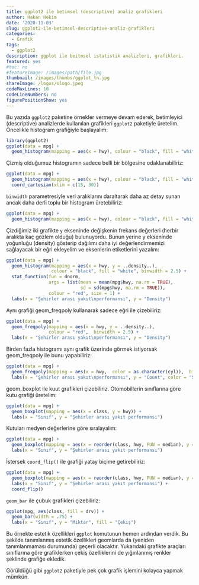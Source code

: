 ```yaml
---
title: ggplot2 ile betimsel (descriptive) analiz grafikleri
author: Hakan Hekim
date: '2020-11-03'
slug: ggplot2-ile-betimsel-descriptive-analiz-grafikleri
categories:
  - Grafik
tags:
  - ggplot2
description: ggplot ile beitmsel istatistik analizleri, grafikleri.
featured: yes
#toc: no
#featureImage: /images/path/file.jpg
thumbnail: /images/thumbs/ggplot_tn.jpg
shareImage: /logos/slogo.jpeg
codeMaxLines: 10
codeLineNumbers: no
figurePositionShow: yes
---
```


Bu yazıda `ggplot2` paketine örnekler vermeye devam ederek, betimleyici (descriptive) analizlerde kullanılan grafikleri `ggplot2` paketiyle üretelim. Öncelikle histogram grafiğiyle başlayalım:

```r
library(ggplot2)
ggplot(data = mpg) + 
  geom_histogram(mapping = aes(x = hwy), colour = "black", fill = "white")

```

Çizmiş olduğumuz histogramın sadece belli bir bölgesine odaklanabiliriz:

```r
ggplot(data = mpg) + 
  geom_histogram(mapping = aes(x = hwy), colour = "black", fill = "white") +
  coord_cartesian(xlim = c(15, 30))
```

`binwidth` parametresiyle veri aralıklarını daraltarak daha az detay sunan ancak daha derli toplu bir histogram üretebiliriz:

```r
ggplot(data = mpg) + 
  geom_histogram(mapping = aes(x = hwy), colour = "black", fill = "white", binwidth = 2.5)
```

Çizdiğimiz iki grafikte `y` ekseninde değişkenin frekans değerleri (herbir aralıkta kaç gözlem olduğu) bulunuyordu. Bunun yerine y ekseninde yoğunluğu (density) gösterip dağılımı daha iyi değerlendirmemizi sağlayacak bir eğri ekleyelim ve eksenlerin etiketlerini yazalım:


```r
ggplot(data = mpg) + 
  geom_histogram(mapping = aes(x = hwy, y = ..density..), 
                 colour = "black", fill = "white", binwidth = 2.5) + 
  stat_function(fun = dnorm, 
                args = list(mean = mean(mpg$hwy, na.rm = TRUE), 
                            sd = sd(mpg$hwy, na.rm = TRUE)), 
                colour = "red", size = 1) + 
  labs(x = "Şehirler arası yakıt\nperformansı", y = "Density")
```

Aynı grafiği geom_freqpoly kullanarak sadece eğri ile çizebiliriz:

```r
ggplot(data = mpg) + 
  geom_freqpoly(mapping = aes(x = hwy, y = ..density..), 
                colour = "red",  binwidth = 2.5) + 
  labs(x = "Şehirler arası yakıt\nperformansı", y = "Density")
```

Birden fazla histogramı aynı grafik üzerinde görmek istiyorsak geom_freqpoly ile bunu yapabiliriz:

```r
ggplot(data = mpg) + 
  geom_freqpoly(mapping = aes(x = hwy,  color = as.character(cyl)),  binwidth = 1) + 
  labs(x = "Şehirler arası yakıt\nperformansı", y = "Count", color = "Silindir\nSayısı")
```


geom_boxplot ile kuut grafikleri çizebiliriz. Otomobillerin sınıflarına göre kutu grafiği üretelim:

```r
ggplot(data = mpg) + 
  geom_boxplot(mapping = aes(x = class, y = hwy)) + 
  labs(x = "Sınıf", y = "Şehirler arası yakıt performansı")
```

Kutuları medyen değerlerine göre sıralayalım:

```r
ggplot(data = mpg) + 
  geom_boxplot(mapping = aes(x = reorder(class, hwy, FUN = median), y = hwy)) + 
  labs(x = "Sınıf", y = "Şehirler arası yakıt performansı")
```

İstersek `coord_flip()` ile grafiği yatay biçime getirebiliriz:

```r
ggplot(data = mpg) + 
  geom_boxplot(mapping = aes(x = reorder(class, hwy, FUN = median), y = hwy)) + 
  labs(x = "Sınıf", y = "Şehirler arası yakıt performansı") + 
  coord_flip()
```

`geom_bar` ile çubuk grafikleri çizebiliriz:

```r
ggplot(mpg, aes(class, fill = drv)) + 
  geom_bar(width = .75) + 
  labs(x = "Sınıf", y = "Miktar", fill = "Çekiş")
```

Bu örnekte estetik özellikleri `ggplot` komutunun hemen ardından verdik. Bu şekilde tanımlanmış estetik özellikleri geomlarda da (yeniden tanımlanmaması durumunda) geçerli olacaktır. Yukarıdaki grafikte araçları sınıflarına göre grafiklerken çekiş özelliklerini de yığınlanmış renkler şeklinde grafiğe ekledik.

Görüldüğü gibi `ggplot2` paketiyle pek çok grafik işlemini kolayca yapmak mümkün.
